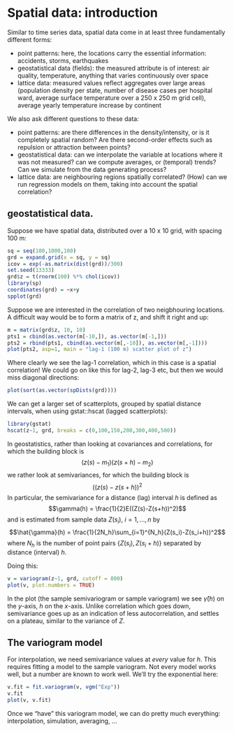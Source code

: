 # Spatial data: introduction

Similar to time series data, spatial data come in at least three fundamentally different forms:

* point patterns: here, the locations carry the essential information: accidents, storms, earthquakes
* geostatistical data (fields): the measured attribute is of interest: air quality, temperature, anything that varies continuously over space
* lattice data: measured values reflect aggregates over large areas (population density per state, number of disease cases per hospital ward, average surface temperature over a 250 x 250 m grid cell), average yearly temperature increase by continent

We also ask different questions to these data:

* point patterns: are there differences in the density/intensity, or is it completely spatial random? Are there second-order effects such as repulsion or attraction between points?
* geostatistical data: can we interpolate the variable at locations where it was not measured? can we compute averages, or (temporal) trends? Can we simulate from the data generating process?
* lattice data: are neighbouring regions spatially correlated? (How) can we run regression models on them, taking into account the spatial correlation?


## geostatistical data.

Suppose we have spatial data, distributed over a 10 x 10 grid, with spacing 100 m:
```r
sq = seq(100,1000,100)
grd = expand.grid(x = sq, y = sq)
icov = exp(-as.matrix(dist(grd))/300)
set.seed(13333)
grd$z = t(rnorm(100) %*% chol(icov))
library(sp)
coordinates(grd) = ~x+y
spplot(grd)
```

Suppose we are interested in the correlation of two neigbhouring locations. A difficult way would be to form a matrix of z, and shift it right and up:
```r
m = matrix(grd$z, 10, 10)
pts1 = cbind(as.vector(m[-10,]), as.vector(m[-1,]))
pts2 = rbind(pts1, cbind(as.vector(m[,-10]), as.vector(m[,-1])))
plot(pts2, asp=1, main = "lag-1 (100 m) scatter plot of z")
```

Where clearly we see the lag-1 correlation, which in this case is a spatial correlation! We could go on like this for lag-2, lag-3 etc, but then we would miss diagonal directions:
```r
plot(sort(as.vector(spDists(grd))))
```

We can get a larger set of scatterplots, grouped by spatial distance intervals, when using gstat::hscat (lagged scatterplots):
```r
library(gstat)
hscat(z~1, grd, breaks = c(0,100,150,200,300,400,500))
```

In geostatistics, rather than looking at covariances and correlations, for which the building block is
$$(z(s) - m_1)(z(s+h) - m_2)$$
we rather look at semivariances, for which the building block is
$$((z(s) - z(s+h))^2$$
In particular, the semivariance for a distance (lag) interval $h$ is defined as
$$\gamma(h) = \frac{1}{2}E((Z(s)-Z(s+h))^2)$$
and is estimated from sample data $Z(s_i)$, $i=1,...,n$ by
$$\hat{\gamma}(h) = \frac{1}{2N_h}\sum_{i=1}^{N_h}(Z(s_i)-Z(s_i+h))^2$$
where $N_h$ is the number of point pairs $\{Z(s_i),Z(s_i+h)\}$ separated by distance (interval) $h$.

Doing this:
```r
v = variogram(z~1, grd, cutoff = 800)
plot(v, plot.numbers = TRUE)
```

In the plot (the sample semivariogram or sample variogram) we see $\hat{\gamma}(h)$ on the $y$-axis, $h$ on the $x$-axis. Unlike correlation which goes down, semivariance goes up as an indication of less autocorrelation, and settles on a plateau, similar to the variance of $Z$. 

## The variogram model

For interpolation, we need semivariance values at _every_ value for $h$. This requires fitting a model to the sample variogram. Not every model works well, but a number are known to work well. We'll try the exponential here:
```r
v.fit = fit.variogram(v, vgm("Exp"))
v.fit
plot(v, v.fit)
```

Once we "have" this variogram model, we can do pretty much everything: interpolation, simulation, averaging, ...
